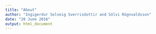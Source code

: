 ```yaml
---
title: "About"
author: "Ingigerdur Solveig Sverrisdottir and Sölvi Rögnvaldsson"
date: "20 June 2016"
output: html_document
---
```

